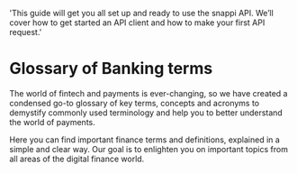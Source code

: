 
  'This guide will get you all set up and ready to use the snappi API. We’ll cover how to get started an API client and how to make your first API request.'

# Glossary of Banking terms

<Note>
  The world of fintech and payments is ever-changing, so we have created a condensed go-to glossary of key terms, concepts and acronyms to demystify commonly used terminology and help you to better understand the world of payments.
</Note>

Here you can find important finance terms and definitions, explained in a simple and clear way. Our goal is to enlighten you on important topics from all areas of the digital finance world.


